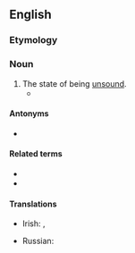 ==English==

===Etymology===
{{suffix|en|unsound|ness}}

===Noun===
{{en-noun|~|es}}

# The state of being [[unsound]].
#* {{quote-book|en|year=1951|author=John Wyndham|title=The Day of the Triffids|passage=Most likely he was accounting for that by the bias my job might be expected to give – aggravated by a phobia resulting from my recent sting – and he was wondering whether it might connote other, perhaps less harmless, '''unsoundnesses'''.}}

====Antonyms====
* {{l|en|soundness}}

====Related terms====
* {{l|en|sound}}
* {{l|en|unsound}}

====Translations====
{{trans-top|the state of being unsound}}
* Irish: {{t|ga|fabht|m}}, {{t|ga|fabhtacht|f}}
{{trans-mid}}
* Russian: {{t+|ru|несостоя́тельность|f}}
{{trans-bottom}}